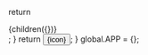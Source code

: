 

<Meta
  title="components"
/>

  return <div title={title}>{children({})}</div>;
}
  return <button type="button" onClick={onClick}>{icon}</button>;
}
global.APP = {};

<Canvas>
  <Story name="ChannelsButton">
    <ChannelsButton
      Popover={MockPopover}
      ToolbarButton={MockToolbarButton}
      toggleSidebar={action('click')}
      LightThemeIcon={LightThemeIcon}
      DarkThemeIcon={DarkThemeIcon}
    />
  </Story>
</Canvas>
